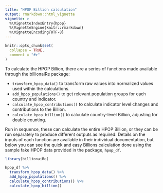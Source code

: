 ```yaml
---
title: "HPOP Billion calculation"
output: rmarkdown::html_vignette
vignette: >
  %\VignetteIndexEntry{hpop}
  %\VignetteEngine{knitr::rmarkdown}
  %\VignetteEncoding{UTF-8}
---
```


```r
knitr::opts_chunk$set(
  collapse = TRUE,
  comment = "#>"
)
```

To calculate the HPOP Billion, there are a series of functions made available through
the billionaiRe package:

* `transform_hpop_data()` to transform raw values into normalized values used within the calculations.
* `add_hpop_populations()` to get relevant population groups for each country and indicator.
* `calculate_hpop_contributions()` to calculate indicator level changes and contributions to the Billion.
* `calculate_hpop_billion()` to calculate country-level Billion, adjusting for double counting.

Run in sequence, these can calculate the entire HPOP Billion, or they can be run separately
to produce different outputs as required. Details on the inputs of each function are
available in their individual documentation, but below you can see the quick
and easy Billions calculation done using the sample fake HPOP data provided
in the package, `hpop_df`.

```r
library(billionaiRe)

hpop_df %>%
  transform_hpop_data() %>%
  add_hpop_populations() %>%
  calculate_hpop_contributions() %>%
  calculate_hpop_billion()
```

